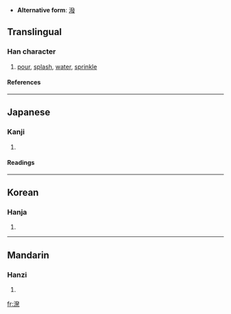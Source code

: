 * '''Alternative form''': [[潑]]

==Translingual==
===Han character===
{{Han char|rn=85|rad=水|as=09|sn=12|four=|canj=水弓人心 (ENOP)}}
# [[pour]], [[splash]], [[water]], [[sprinkle]]
====References====
{{Han ref|kx=0639.111|hdz=31691.061|uh=6E8C|ud=28300}}

----
==Japanese==
===Kanji===
{{ja-kanji|grade=|rs=水09}}
# {{defn|Japanese}} 
====Readings====
{{ja-readings|on=[[はつ]] (hatsu)|kun=[[もる]] (moru), [[とびちる]] (tobichiru), [[そそぐ]] (sosogu)}}

----
==Korean==
===Hanja===
{{ko-hanja|hangeul=발|eumhun=|rv=bal|mr=pal|y=pal}}
# {{defn|Korean}}

----
==Mandarin==
===Hanzi===
{{cmn-hanzi|pin=[[liǎn]] ([[lian3]]), [[nián]] ([[nian2]]), [[pō]] ([[po1]])|wg=lien<sup>3</sup>, nien<sup>2</sup>, p'o<sup>1</sup>}}
# {{defn|Mandarin}}

[[fr:溌]]